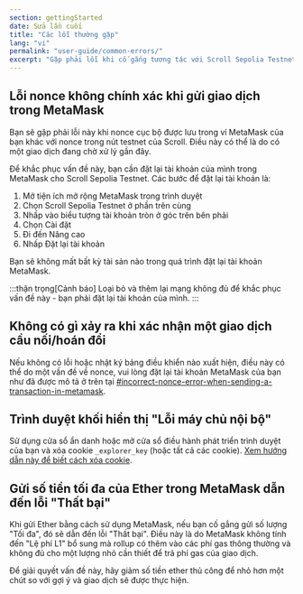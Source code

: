 ```yaml
---
section: gettingStarted
date: Sửa lần cuối
title: "Các lỗi thường gặp"
lang: "vi"
permalink: "user-guide/common-errors/"
excerpt: "Gặp phải lỗi khi cố gắng tương tác với Scroll Sepolia Testnet? Dưới đây là một số lỗi cấu hình phổ biến và cách khắc phục nhanh chóng."
---
```


## Lỗi nonce không chính xác khi gửi giao dịch trong MetaMask

Bạn sẽ gặp phải lỗi này khi nonce cục bộ được lưu trong ví MetaMask của bạn khác với nonce trong nút testnet của Scroll. Điều này có thể là do có một giao dịch đang chờ xử lý gần đây.

Để khắc phục vấn đề này, bạn cần đặt lại tài khoản của mình trong MetaMask cho Scroll Sepolia Testnet. Các bước để đặt lại tài khoản là:

1. Mở tiện ích mở rộng MetaMask trong trình duyệt
2. Chọn Scroll Sepolia Testnet ở phần trên cùng
3. Nhấp vào biểu tượng tài khoản tròn ở góc trên bên phải
4. Chọn Cài đặt
5. Đi đến Nâng cao
6. Nhấp Đặt lại tài khoản

Bạn sẽ không mất bất kỳ tài sản nào trong quá trình đặt lại tài khoản MetaMask.

:::thận trọng[Cảnh báo]
Loại bỏ và thêm lại mạng không đủ để khắc phục vấn đề này - bạn phải đặt lại tài khoản của mình.
:::

## Không có gì xảy ra khi xác nhận một giao dịch cầu nối/hoán đổi

Nếu không có lỗi hoặc nhật ký bảng điều khiển nào xuất hiện, điều này có thể do một vấn đề về nonce, vui lòng đặt lại tài khoản MetaMask của bạn như đã được mô tả ở trên tại [#incorrect-nonce-error-when-sending-a-transaction-in-metamask](#incorrect-nonce-error-when-sending-a-transaction-in-metamask).

## Trình duyệt khối hiển thị "Lỗi máy chủ nội bộ"

Sử dụng cửa sổ ẩn danh hoặc mở cửa sổ điều hành phát triển trình duyệt của bạn và xóa cookie `_explorer_key` (hoặc tất cả các cookie). [Xem hướng dẫn này để biết cách xóa cookie](https://www.contentstack.com/docs/developers/how-to-guides/clear-caches-and-cookies-in-different-browsers/).

## Gửi số tiền tối đa của Ether trong MetaMask dẫn đến lỗi "Thất bại"

Khi gửi Ether bằng cách sử dụng MetaMask, nếu bạn cố gắng gửi số lượng "Tối đa", đó sẽ dẫn đến lỗi "Thất bại". Điều này là do MetaMask không tính đến "Lệ phí L1" bổ sung mà rollup có thêm vào các phí gas thông thường và không đủ cho một lượng nhỏ cần thiết để trả phí gas của giao dịch.

Để giải quyết vấn đề này, hãy giảm số tiền ether thủ công để nhỏ hơn một chút so với gợi ý và giao dịch sẽ được thực hiện.
